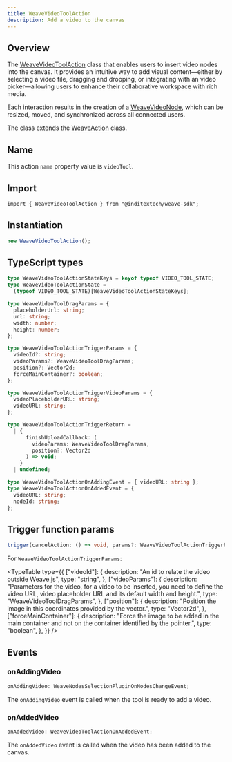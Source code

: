 ```yaml
---
title: WeaveVideoToolAction
description: Add a video to the canvas
---
```



## Overview

The [WeaveVideoToolAction](https://github.com/InditexTech/weavejs/blob/main/code/packages/sdk/src/actions/video-tool/video-tool.ts)
class that enables users to insert video nodes into the canvas. It provides
an intuitive way to add visual content—either by selecting a video file, dragging
and dropping, or integrating with an video picker—allowing users to enhance their
collaborative workspace with rich media.

Each interaction results in the creation of a [WeaveVideoNode](/docs/sdk/api-reference/nodes/video),
which can be resized, moved, and synchronized across all connected users.

The class extends the [WeaveAction](/docs/sdk/api-reference/actions/action) class.

## Name

This action `name` property value is `videoTool`.

## Import

```shell
import { WeaveVideoToolAction } from "@inditextech/weave-sdk";
```

## Instantiation

```ts
new WeaveVideoToolAction();
```

## TypeScript types

```ts
type WeaveVideoToolActionStateKeys = keyof typeof VIDEO_TOOL_STATE;
type WeaveVideoToolActionState =
  (typeof VIDEO_TOOL_STATE)[WeaveVideoToolActionStateKeys];

type WeaveVideoToolDragParams = {
  placeholderUrl: string;
  url: string;
  width: number;
  height: number;
};

type WeaveVideoToolActionTriggerParams = {
  videoId?: string;
  videoParams?: WeaveVideoToolDragParams;
  position?: Vector2d;
  forceMainContainer?: boolean;
};

type WeaveVideoToolActionTriggerVideoParams = {
  videoPlaceholderURL: string;
  videoURL: string;
};

type WeaveVideoToolActionTriggerReturn =
  | {
      finishUploadCallback: (
        videoParams: WeaveVideoToolDragParams,
        position?: Vector2d
      ) => void;
    }
  | undefined;

type WeaveVideoToolActionOnAddingEvent = { videoURL: string };
type WeaveVideoToolActionOnAddedEvent = {
  videoURL: string;
  nodeId: string;
};
```

## Trigger function params

```ts
trigger(cancelAction: () => void, params?: WeaveVideoToolActionTriggerParams): WeaveVideoToolActionTriggerReturn
```

For `WeaveVideoToolActionTriggerParams`:

<TypeTable
  type={{
    ["videoId"]: {
      description: "An id to relate the video outside Weave.js",
      type: "string",
    },
    ["videoParams"]: {
      description:
        "Parameters for the video, for a video to be inserted, you need to define the video URL, video placeholder URL and its default width and height.",
      type: "WeaveVideoToolDragParams",
    },
    ["position"]: {
      description:
        "Position the image in this coordinates provided by the vector.",
      type: "Vector2d",
    },
    ["forceMainContainer"]: {
      description:
        "Force the image to be added in the main container and not on the container identified by the pointer.",
      type: "boolean",
    },
  }}
/>

## Events

### onAddingVideo

```ts
onAddingVideo: WeaveNodesSelectionPluginOnNodesChangeEvent;
```

The `onAddingVideo` event is called when the tool is ready to add a video.

### onAddedVideo

```ts
onAddedVideo: WeaveVideoToolActionOnAddedEvent;
```

The `onAddedVideo` event is called when the video has been added to the canvas.
